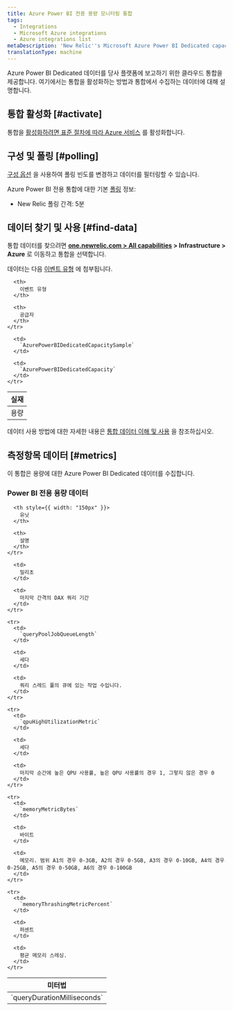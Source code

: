 ```yaml
---
title: Azure Power BI 전용 용량 모니터링 통합
tags:
  - Integrations
  - Microsoft Azure integrations
  - Azure integrations list
metaDescription: 'New Relic''s Microsoft Azure Power BI Dedicated capacities monitoring integration: how to install it, configure it, and understand the data it reports.'
translationType: machine
---
```


Azure Power BI Dedicated 데이터를 당사 플랫폼에 보고하기 위한 클라우드 통합을 제공합니다. 여기에서는 통합을 활성화하는 방법과 통합에서 수집하는 데이터에 대해 설명합니다.

## 통합 활성화 [#activate]

통합을 [활성화하려면 표준 절차에 따라 Azure 서비스](/docs/infrastructure/microsoft-azure-integrations/getting-started/activate-azure-integrations) 를 활성화합니다.

## 구성 및 폴링 [#polling]

[구성 옵션](/docs/integrations/new-relic-integrations/getting-started/configure-polling-frequency-data-collection-cloud-integrations) 을 사용하여 폴링 빈도를 변경하고 데이터를 필터링할 수 있습니다.

Azure Power BI 전용 통합에 대한 기본 [폴링](/docs/infrastructure/microsoft-azure-integrations/getting-started/azure-integration-polling) 정보:

* New Relic 폴링 간격: 5분

## 데이터 찾기 및 사용 [#find-data]

통합 데이터를 찾으려면 **[one.newrelic.com > All capabilities](https://one.newrelic.com/all-capabilities) > Infrastructure > Azure** 로 이동하고 통합을 선택합니다.

데이터는 다음 [이벤트 유형](/docs/data-apis/understand-data/new-relic-data-types/#event-data) 에 첨부됩니다.

<table>
  <thead>
    <tr>
      <th>
        실재
      </th>

      <th>
        이벤트 유형
      </th>

      <th>
        공급자
      </th>
    </tr>
  </thead>

  <tbody>
    <tr>
      <td>
        용량
      </td>

      <td>
        `AzurePowerBIDedicatedCapacitySample`
      </td>

      <td>
        `AzurePowerBIDedicatedCapacity`
      </td>
    </tr>
  </tbody>
</table>

데이터 사용 방법에 대한 자세한 내용은 [통합 데이터 이해 및 사용](/docs/infrastructure/integrations/find-use-infrastructure-integration-data) 을 참조하십시오.

## 측정항목 데이터 [#metrics]

이 통합은 용량에 대한 Azure Power BI Dedicated 데이터를 수집합니다.

### Power BI 전용 용량 데이터

<table>
  <thead>
    <tr>
      <th style={{ width: "275px" }}>
        미터법
      </th>

      <th style={{ width: "150px" }}>
        유닛
      </th>

      <th>
        설명
      </th>
    </tr>
  </thead>

  <tbody>
    <tr>
      <td>
        `queryDurationMilliseconds`
      </td>

      <td>
        밀리초
      </td>

      <td>
        마지막 간격의 DAX 쿼리 기간
      </td>
    </tr>

    <tr>
      <td>
        `queryPoolJobQueueLength`
      </td>

      <td>
        세다
      </td>

      <td>
        쿼리 스레드 풀의 큐에 있는 작업 수입니다.
      </td>
    </tr>

    <tr>
      <td>
        `qpuHighUtilizationMetric`
      </td>

      <td>
        세다
      </td>

      <td>
        마지막 순간에 높은 QPU 사용률, 높은 QPU 사용률의 경우 1, 그렇지 않은 경우 0
      </td>
    </tr>

    <tr>
      <td>
        `memoryMetricBytes`
      </td>

      <td>
        바이트
      </td>

      <td>
        메모리. 범위 A1의 경우 0-3GB, A2의 경우 0-5GB, A3의 경우 0-10GB, A4의 경우 0-25GB, A5의 경우 0-50GB, A6의 경우 0-100GB
      </td>
    </tr>

    <tr>
      <td>
        `memoryThrashingMetricPercent`
      </td>

      <td>
        퍼센트
      </td>

      <td>
        평균 메모리 스레싱.
      </td>
    </tr>
  </tbody>
</table>